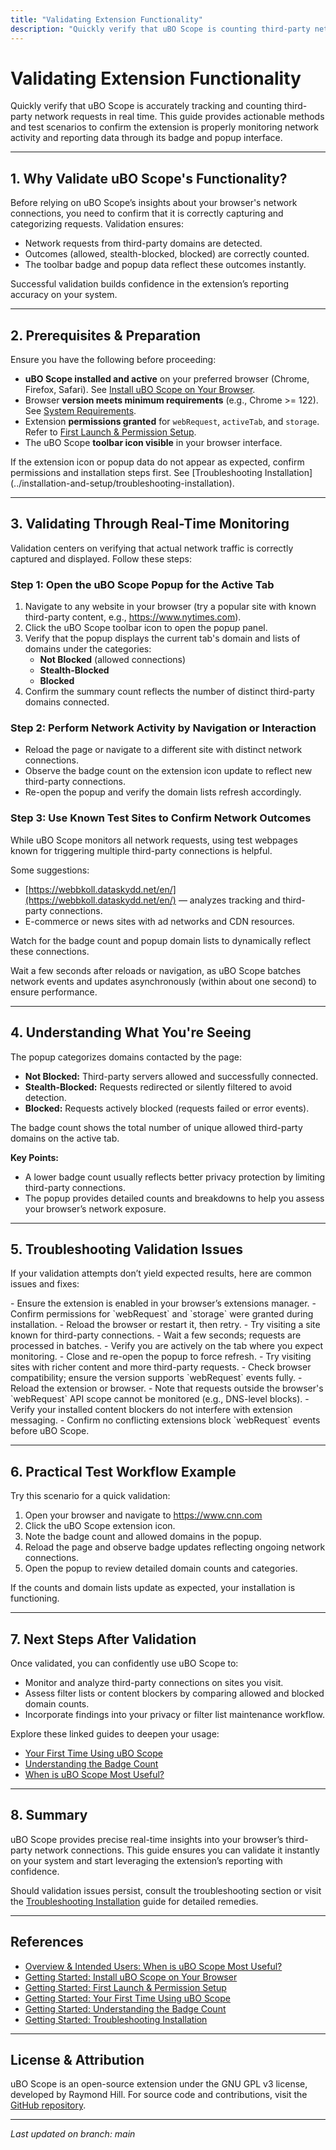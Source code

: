 ```yaml
---
title: "Validating Extension Functionality"
description: "Quickly verify that uBO Scope is counting third-party network requests as intended. Use suggested test sites or workflows to confirm real-time monitoring is working on your setup."
---
```


# Validating Extension Functionality

Quickly verify that uBO Scope is accurately tracking and counting third-party network requests in real time. This guide provides actionable methods and test scenarios to confirm the extension is properly monitoring network activity and reporting data through its badge and popup interface.

---

## 1. Why Validate uBO Scope's Functionality?

Before relying on uBO Scope’s insights about your browser's network connections, you need to confirm that it is correctly capturing and categorizing requests. Validation ensures:

- Network requests from third-party domains are detected.
- Outcomes (allowed, stealth-blocked, blocked) are correctly counted.
- The toolbar badge and popup data reflect these outcomes instantly.

Successful validation builds confidence in the extension’s reporting accuracy on your system.

---

## 2. Prerequisites & Preparation

Ensure you have the following before proceeding:

- **uBO Scope installed and active** on your preferred browser (Chrome, Firefox, Safari). See [Install uBO Scope on Your Browser](../installation-and-setup/browser-installation).
- Browser **version meets minimum requirements** (e.g., Chrome >= 122). See [System Requirements](../installation-and-setup/system-requirements).
- Extension **permissions granted** for `webRequest`, `activeTab`, and `storage`. Refer to [First Launch & Permission Setup](../installation-and-setup/first-launch-and-permissions).
- The uBO Scope **toolbar icon visible** in your browser interface.

<Tip>
If the extension icon or popup data do not appear as expected, confirm permissions and installation steps first. See [Troubleshooting Installation](../installation-and-setup/troubleshooting-installation).
</Tip>

---

## 3. Validating Through Real-Time Monitoring

Validation centers on verifying that actual network traffic is correctly captured and displayed. Follow these steps:

### Step 1: Open the uBO Scope Popup for the Active Tab

1. Navigate to any website in your browser (try a popular site with known third-party content, e.g., https://www.nytimes.com).
2. Click the uBO Scope toolbar icon to open the popup panel.
3. Verify that the popup displays the current tab's domain and lists of domains under the categories:
   - **Not Blocked** (allowed connections)
   - **Stealth-Blocked**
   - **Blocked**
4. Confirm the summary count reflects the number of distinct third-party domains connected.

### Step 2: Perform Network Activity by Navigation or Interaction

- Reload the page or navigate to a different site with distinct network connections.
- Observe the badge count on the extension icon update to reflect new third-party connections.
- Re-open the popup and verify the domain lists refresh accordingly.

### Step 3: Use Known Test Sites to Confirm Network Outcomes

While uBO Scope monitors all network requests, using test webpages known for triggering multiple third-party connections is helpful.

Some suggestions:

- [https://webbkoll.dataskydd.net/en/](https://webbkoll.dataskydd.net/en/) — analyzes tracking and third-party connections.
- E-commerce or news sites with ad networks and CDN resources.

Watch for the badge count and popup domain lists to dynamically reflect these connections.

<Tip>
Wait a few seconds after reloads or navigation, as uBO Scope batches network events and updates asynchronously (within about one second) to ensure performance.
</Tip>

---

## 4. Understanding What You're Seeing

The popup categorizes domains contacted by the page:

- **Not Blocked:** Third-party servers allowed and successfully connected.
- **Stealth-Blocked:** Requests redirected or silently filtered to avoid detection.
- **Blocked:** Requests actively blocked (requests failed or error events).

The badge count shows the total number of unique allowed third-party domains on the active tab.

**Key Points:**
- A lower badge count usually reflects better privacy protection by limiting third-party connections.
- The popup provides detailed counts and breakdowns to help you assess your browser’s network exposure.

---

## 5. Troubleshooting Validation Issues

If your validation attempts don’t yield expected results, here are common issues and fixes:

<AccordionGroup title="Common Validation Issues and Solutions">
<Accordion title="No Data Appears in Popup or Badge Is Blank">
- Ensure the extension is enabled in your browser’s extensions manager.
- Confirm permissions for `webRequest` and `storage` were granted during installation.
- Reload the browser or restart it, then retry.
- Try visiting a site known for third-party connections.
</Accordion>
<Accordion title="Badge Count Does Not Update After Navigation">
- Wait a few seconds; requests are processed in batches.
- Verify you are actively on the tab where you expect monitoring.
- Close and re-open the popup to force refresh.
</Accordion>
<Accordion title="Popup Shows Only the Main Domain, No Third-Party Domains">
- Try visiting sites with richer content and more third-party requests.
- Check browser compatibility; ensure the version supports `webRequest` events fully.
- Reload the extension or browser.
</Accordion>
<Accordion title="Network Requests Are Missing or Under-Counted">
- Note that requests outside the browser's `webRequest` API scope cannot be monitored (e.g., DNS-level blocks).
- Verify your installed content blockers do not interfere with extension messaging.
- Confirm no conflicting extensions block `webRequest` events before uBO Scope.
</Accordion>
</AccordionGroup>

---

## 6. Practical Test Workflow Example

Try this scenario for a quick validation:

1. Open your browser and navigate to https://www.cnn.com
2. Click the uBO Scope extension icon.
3. Note the badge count and allowed domains in the popup.
4. Reload the page and observe badge updates reflecting ongoing network connections.
5. Open the popup to review detailed domain counts and categories.

If the counts and domain lists update as expected, your installation is functioning.

---

## 7. Next Steps After Validation

Once validated, you can confidently use uBO Scope to:

- Monitor and analyze third-party connections on sites you visit.
- Assess filter lists or content blockers by comparing allowed and blocked domain counts.
- Incorporate findings into your privacy or filter list maintenance workflow.

Explore these linked guides to deepen your usage:

- [Your First Time Using uBO Scope](../getting-started-usage/basic-usage-overview)
- [Understanding the Badge Count](../getting-started-usage/understanding-badge-count)
- [When is uBO Scope Most Useful?](../../overview/intended-users-and-scenarios/common-scenarios)

---

## 8. Summary

uBO Scope provides precise real-time insights into your browser’s third-party network connections. This guide ensures you can validate it instantly on your system and start leveraging the extension’s reporting with confidence.

Should validation issues persist, consult the troubleshooting section or visit the [Troubleshooting Installation](../installation-and-setup/troubleshooting-installation) guide for detailed remedies.

---

## References

- [Overview & Intended Users: When is uBO Scope Most Useful?](../../overview/intended-users-and-scenarios/common-scenarios)
- [Getting Started: Install uBO Scope on Your Browser](../installation-and-setup/browser-installation)
- [Getting Started: First Launch & Permission Setup](../installation-and-setup/first-launch-and-permissions)
- [Getting Started: Your First Time Using uBO Scope](../getting-started-usage/basic-usage-overview)
- [Getting Started: Understanding the Badge Count](../getting-started-usage/understanding-badge-count)
- [Getting Started: Troubleshooting Installation](../installation-and-setup/troubleshooting-installation)

---

## License & Attribution

uBO Scope is an open-source extension under the GNU GPL v3 license, developed by Raymond Hill. For source code and contributions, visit the [GitHub repository](https://github.com/gorhill/uBO-Scope).


---

_Last updated on branch: main_